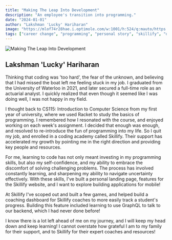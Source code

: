 ```yaml
---
title: "Making The Leap Into Development"
description: "An employee's transition into programming."
date: "2024-01-01"
author: "Lakshman 'Lucky' Hariharan"
image: "https://mlof74r28hae.i.optimole.com/w:1001/h:524/q:mauto/https://www.nadahogan.com/wp-content/uploads/2018/05/TakeTheLeap-BlogGraphic.jpg"
tags: ["career change", "programming", "personal story", "skillify", "development"]
---
```


![Making The Leap Into Development](https://mlof74r28hae.i.optimole.com/w:1001/h:524/q:mauto/https://www.nadahogan.com/wp-content/uploads/2018/05/TakeTheLeap-BlogGraphic.jpg)

## Lakshman 'Lucky' Hariharan

Thinking that coding was 'too hard', the fear of the unknown, and believing that I had missed the boat left me feeling stuck in my job. I graduated from the University of Waterloo in 2021, and later secured a full-time role as an actuarial analyst. I quickly realized that even though it seemed like I was doing well, I was not happy in my field.

I thought back to CS115: Introduction to Computer Science from my first year of university, where we used Racket to study the basics of programming. I remembered how I resonated with the course, and enjoyed working on each week's assignment. I decided that enough was enough, and resolved to re-introduce the fun of programming into my life. So I quit my job, and enrolled in a coding academy called Skillify. Their support has accelerated my growth by pointing me in the right direction and providing key people and resources.

For me, learning to code has not only meant investing in my programming skills, but also my self-confidence, and my ability to embrace the discomfort of solving challenging problems. The process has involved constantly learning, and sharpening my ability to navigate uncertainty effectively. With these skills, I've built a personal landing page, features for the Skillify website, and I want to explore building applications for mobile!

At Skillify I've scoped out and built a few games, and helped build a coaching dashboard for Skillify coaches to more easily track a student's progress. Building this feature included learning to use GraphQL to talk to our backend, which I had never done before!

I know there is a lot left ahead of me on my journey, and I will keep my head down and keep learning! I cannot overstate how grateful I am to my family for their support, and to Skillify for their expert coaches and resources!
